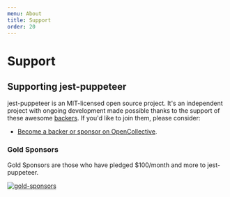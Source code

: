 ```yaml
---
menu: About
title: Support
order: 20
---
```


# Support

## Supporting jest-puppeteer

jest-puppeteer is an MIT-licensed open source project. It's an independent project with ongoing development made possible thanks to the support of these awesome [backers](/BACKERS.md). If you'd like to join them, please consider:

- [Become a backer or sponsor on OpenCollective](https://opencollective.com/jest-puppeteer).

### Gold Sponsors

Gold Sponsors are those who have pledged \$100/month and more to jest-puppeteer.

[![gold-sponsors](https://opencollective.com/jest-puppeteer/tiers/gold-sponsors.svg?avatarHeight=120&width=600)](https://opencollective.com/jest-puppeteer/order/6045)
